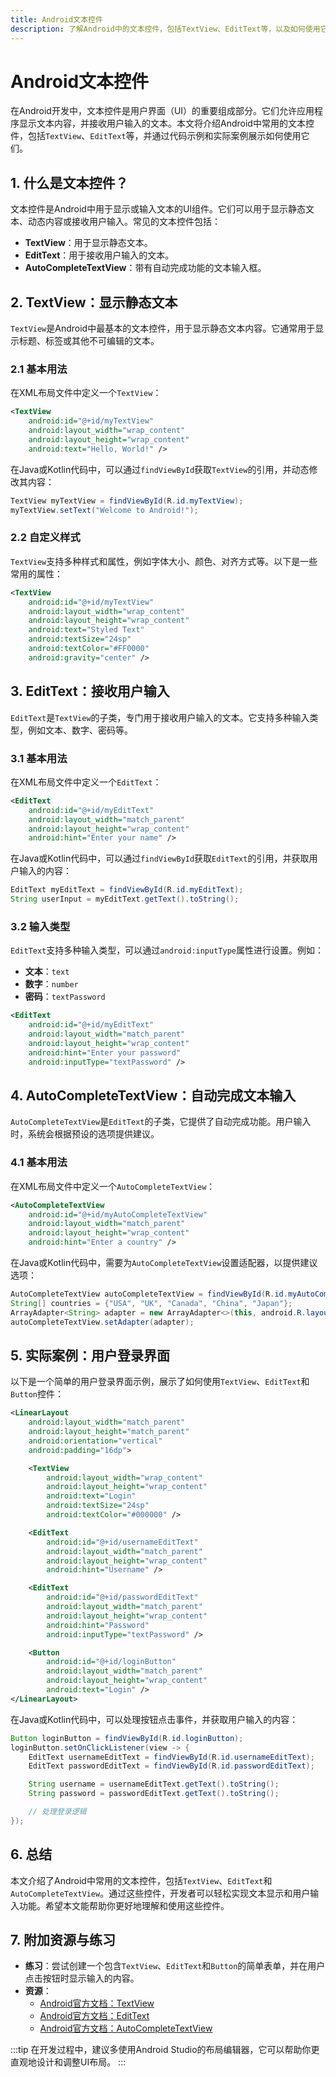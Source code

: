 ```yaml
---
title: Android文本控件
description: 了解Android中的文本控件，包括TextView、EditText等，以及如何使用它们实现用户交互。
---
```


# Android文本控件

在Android开发中，文本控件是用户界面（UI）的重要组成部分。它们允许应用程序显示文本内容，并接收用户输入的文本。本文将介绍Android中常用的文本控件，包括`TextView`、`EditText`等，并通过代码示例和实际案例展示如何使用它们。

## 1. 什么是文本控件？

文本控件是Android中用于显示或输入文本的UI组件。它们可以用于显示静态文本、动态内容或接收用户输入。常见的文本控件包括：

- **TextView**：用于显示静态文本。
- **EditText**：用于接收用户输入的文本。
- **AutoCompleteTextView**：带有自动完成功能的文本输入框。

## 2. TextView：显示静态文本

`TextView`是Android中最基本的文本控件，用于显示静态文本内容。它通常用于显示标题、标签或其他不可编辑的文本。

### 2.1 基本用法

在XML布局文件中定义一个`TextView`：

```xml
<TextView
    android:id="@+id/myTextView"
    android:layout_width="wrap_content"
    android:layout_height="wrap_content"
    android:text="Hello, World!" />
```

在Java或Kotlin代码中，可以通过`findViewById`获取`TextView`的引用，并动态修改其内容：

```java
TextView myTextView = findViewById(R.id.myTextView);
myTextView.setText("Welcome to Android!");
```

### 2.2 自定义样式

`TextView`支持多种样式和属性，例如字体大小、颜色、对齐方式等。以下是一些常用的属性：

```xml
<TextView
    android:id="@+id/myTextView"
    android:layout_width="wrap_content"
    android:layout_height="wrap_content"
    android:text="Styled Text"
    android:textSize="24sp"
    android:textColor="#FF0000"
    android:gravity="center" />
```

## 3. EditText：接收用户输入

`EditText`是`TextView`的子类，专门用于接收用户输入的文本。它支持多种输入类型，例如文本、数字、密码等。

### 3.1 基本用法

在XML布局文件中定义一个`EditText`：

```xml
<EditText
    android:id="@+id/myEditText"
    android:layout_width="match_parent"
    android:layout_height="wrap_content"
    android:hint="Enter your name" />
```

在Java或Kotlin代码中，可以通过`findViewById`获取`EditText`的引用，并获取用户输入的内容：

```java
EditText myEditText = findViewById(R.id.myEditText);
String userInput = myEditText.getText().toString();
```

### 3.2 输入类型

`EditText`支持多种输入类型，可以通过`android:inputType`属性进行设置。例如：

- **文本**：`text`
- **数字**：`number`
- **密码**：`textPassword`

```xml
<EditText
    android:id="@+id/myEditText"
    android:layout_width="match_parent"
    android:layout_height="wrap_content"
    android:hint="Enter your password"
    android:inputType="textPassword" />
```

## 4. AutoCompleteTextView：自动完成文本输入

`AutoCompleteTextView`是`EditText`的子类，它提供了自动完成功能。用户输入时，系统会根据预设的选项提供建议。

### 4.1 基本用法

在XML布局文件中定义一个`AutoCompleteTextView`：

```xml
<AutoCompleteTextView
    android:id="@+id/myAutoCompleteTextView"
    android:layout_width="match_parent"
    android:layout_height="wrap_content"
    android:hint="Enter a country" />
```

在Java或Kotlin代码中，需要为`AutoCompleteTextView`设置适配器，以提供建议选项：

```java
AutoCompleteTextView autoCompleteTextView = findViewById(R.id.myAutoCompleteTextView);
String[] countries = {"USA", "UK", "Canada", "China", "Japan"};
ArrayAdapter<String> adapter = new ArrayAdapter<>(this, android.R.layout.simple_dropdown_item_1line, countries);
autoCompleteTextView.setAdapter(adapter);
```

## 5. 实际案例：用户登录界面

以下是一个简单的用户登录界面示例，展示了如何使用`TextView`、`EditText`和`Button`控件：

```xml
<LinearLayout
    android:layout_width="match_parent"
    android:layout_height="match_parent"
    android:orientation="vertical"
    android:padding="16dp">

    <TextView
        android:layout_width="wrap_content"
        android:layout_height="wrap_content"
        android:text="Login"
        android:textSize="24sp"
        android:textColor="#000000" />

    <EditText
        android:id="@+id/usernameEditText"
        android:layout_width="match_parent"
        android:layout_height="wrap_content"
        android:hint="Username" />

    <EditText
        android:id="@+id/passwordEditText"
        android:layout_width="match_parent"
        android:layout_height="wrap_content"
        android:hint="Password"
        android:inputType="textPassword" />

    <Button
        android:id="@+id/loginButton"
        android:layout_width="match_parent"
        android:layout_height="wrap_content"
        android:text="Login" />
</LinearLayout>
```

在Java或Kotlin代码中，可以处理按钮点击事件，并获取用户输入的内容：

```java
Button loginButton = findViewById(R.id.loginButton);
loginButton.setOnClickListener(view -> {
    EditText usernameEditText = findViewById(R.id.usernameEditText);
    EditText passwordEditText = findViewById(R.id.passwordEditText);

    String username = usernameEditText.getText().toString();
    String password = passwordEditText.getText().toString();

    // 处理登录逻辑
});
```

## 6. 总结

本文介绍了Android中常用的文本控件，包括`TextView`、`EditText`和`AutoCompleteTextView`。通过这些控件，开发者可以轻松实现文本显示和用户输入功能。希望本文能帮助你更好地理解和使用这些控件。

## 7. 附加资源与练习

- **练习**：尝试创建一个包含`TextView`、`EditText`和`Button`的简单表单，并在用户点击按钮时显示输入的内容。
- **资源**：
  - [Android官方文档：TextView](https://developer.android.com/reference/android/widget/TextView)
  - [Android官方文档：EditText](https://developer.android.com/reference/android/widget/EditText)
  - [Android官方文档：AutoCompleteTextView](https://developer.android.com/reference/android/widget/AutoCompleteTextView)

:::tip
在开发过程中，建议多使用Android Studio的布局编辑器，它可以帮助你更直观地设计和调整UI布局。
:::